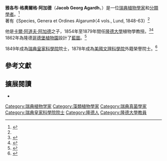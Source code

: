 {{Infobox scientist
| name              = 雅各布·格奧爾格·阿加德
| box_width         = 
| image             = Jakob Georg Agardh.jpg
| image_size        = 
| alt               = 
| caption           = 
| birth_name        = 
| birth_date        = {{birth date|1813|12|8}}
| birth_place       = [[瑞典|瑞典]][[隆德|隆德]]
| death_date        = {{death date and age|1901|1|7|1813|12|8}}
| death_place       = 瑞典隆德
| death_cause       = 
| residence         = 
| citizenship       = 
| nationality       = {{SWE}}
| fields            = [[植物學|植物學]]、[[分類學|分類學]]
| workplaces        = [[隆德大學|隆德大學]]
| alma_mater        = {{plainlist|
*[[瑞典皇家科學院|瑞典皇家科學院]]（院士）
*[[美國文理科學院|美國文理科學院]]（外籍榮譽院士）
}}
| doctoral_advisor  = 
| academic_advisors = 
| doctoral_students = 
| notable_students  = 
| known_for         = 
| author_abbrev_bot = J. Agardh
| author_abbrev_zoo = 
| influences        = 
| influenced        = 
| awards            = 
| signature         = <!--(filename only)-->
| signature_alt     = 
| footnotes         = 
| spouse            = 
}}

'''雅各布·格奧爾格·阿加德'''（'''Jacob Georg Agardh'''，{{bd|1813年|12月8日|1901年|1月7日}}）是一位[[瑞典|瑞典]][[植物學家|植物學家]]和[[分類學者|分類學者]]。<ref>{{cite book|page=[https://archive.org/details/biographicaldict0000hunt/page/4 4] |title=Biographical Dictionary of Botanists Represented in the Hunt Institute Portrait Collection|url=https://archive.org/details/biographicaldict0000hunt | publisher=G. K. Hall & Co.| place=Boston| author=Hunt Botanical Library, Carnegie-Mellon University| year= 1972| ISBN=0-8161-1023-9}}</ref> 著有《Species, Genera et Ordines Algarum》（4 vols., Lund, 1848-63）<ref name=amcyc/>

他是[[卡爾·阿道夫·阿加德|卡爾·阿道夫·阿加德]]之子，1854年至1879年間任[[隆德大學|隆德大學]]植物學教授。<ref name=amcyc>{{Cite AmCyc|wstitle=Agardh, Karl Adolf}}</ref><ref>{{Cite NIE|title=[http://archive.org/stream/newinternational01gilm#page/191/mode/1up Jacob Georg Agardh]|year=1905}}</ref> 1862年為隆德[[哥德堡植物園|哥德堡植物園]]設計了[[藍圖|藍圖]]。<ref>{{cite web|url=http://www.botaniskatradgarden.se/201-238-history_in_english.htm|title=A Brief History of the Lund University Botanical Garden|author=Botaniska trädgården|date=|work=|publisher=|accessdate=2010-04-13|archive-url=https://web.archive.org/web/20110718120156/http://www.botaniskatradgarden.se/201-238-history_in_english.htm|archive-date=2011-07-18|dead-url=yes}}</ref>

1849年成為[[瑞典皇家科學院|瑞典皇家科學院]]院士，1878年成為[[美國文理科學院|美國文理科學院]]外籍榮譽院士。<ref name=AAAS>{{cite web|title=Book of Members, 1780-2010: Chapter A|url=http://www.amacad.org/publications/BookofMembers/ChapterA.pdf|publisher=American Academy of Arts and Sciences|accessdate=6 April 2011|archive-date=2011-05-10|archive-url=https://web.archive.org/web/20110510021801/http://www.amacad.org/publications/BookofMembers/ChapterA.pdf|dead-url=no}}</ref>

{{botanist|J. Agardh|Agardh, Jacob Georg}}

==參考文獻==
{{Reflist}}

==擴展閱讀==
* {{cite encyclopedia
  | last = Eriksson
  | first = Gunnar
  | title = Agardh, Jacob Georg
  | encyclopedia = [[Dictionary_of_Scientific_Biography|Dictionary of Scientific Biography]]
  | volume = 1
  | pages = 70–71
  | publisher = Charles Scribner's Sons
  | location = New York
  | year = 1970
  | isbn = 0-684-10114-9
 }}

{{Authority control}}
{{DEFAULTSORT:Agardh, Jacob Georg}}
[[Category:瑞典植物学家|Category:瑞典植物学家]]
[[Category:藻類植物學家|Category:藻類植物學家]]
[[Category:瑞典真菌學家|Category:瑞典真菌學家]]
[[Category:瑞典皇家科學院院士|Category:瑞典皇家科學院院士]]
[[Category:隆德人|Category:隆德人]]
[[Category:隆德大學教員|Category:隆德大學教員]]